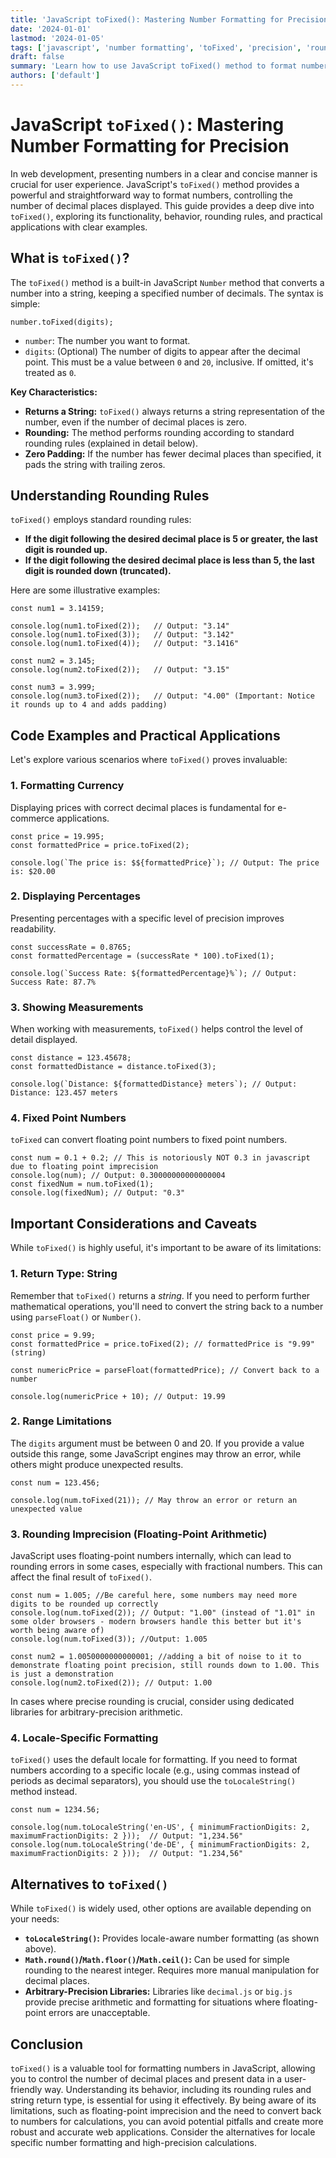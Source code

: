 ```yaml
---
title: 'JavaScript toFixed(): Mastering Number Formatting for Precision'
date: '2024-01-01'
lastmod: '2024-01-05'
tags: ['javascript', 'number formatting', 'toFixed', 'precision', 'rounding', 'web development']
draft: false
summary: 'Learn how to use JavaScript toFixed() method to format numbers with a specific number of decimal places. Understand its behavior, rounding rules, and common use cases for creating user-friendly web applications.'
authors: ['default']
---
```


# JavaScript `toFixed()`: Mastering Number Formatting for Precision

In web development, presenting numbers in a clear and concise manner is crucial for user experience. JavaScript's `toFixed()` method provides a powerful and straightforward way to format numbers, controlling the number of decimal places displayed. This guide provides a deep dive into `toFixed()`, exploring its functionality, behavior, rounding rules, and practical applications with clear examples.

## What is `toFixed()`?

The `toFixed()` method is a built-in JavaScript `Number` method that converts a number into a string, keeping a specified number of decimals. The syntax is simple:

```plaintext
number.toFixed(digits);
```

- `number`: The number you want to format.
- `digits`: (Optional) The number of digits to appear after the decimal point. This must be a value between `0` and `20`, inclusive. If omitted, it's treated as `0`.

**Key Characteristics:**

- **Returns a String:** `toFixed()` always returns a string representation of the number, even if the number of decimal places is zero.
- **Rounding:** The method performs rounding according to standard rounding rules (explained in detail below).
- **Zero Padding:** If the number has fewer decimal places than specified, it pads the string with trailing zeros.

## Understanding Rounding Rules

`toFixed()` employs standard rounding rules:

- **If the digit following the desired decimal place is 5 or greater, the last digit is rounded up.**
- **If the digit following the desired decimal place is less than 5, the last digit is rounded down (truncated).**

Here are some illustrative examples:

```plaintext
const num1 = 3.14159;

console.log(num1.toFixed(2));   // Output: "3.14"
console.log(num1.toFixed(3));   // Output: "3.142"
console.log(num1.toFixed(4));   // Output: "3.1416"

const num2 = 3.145;
console.log(num2.toFixed(2));   // Output: "3.15"

const num3 = 3.999;
console.log(num3.toFixed(2));   // Output: "4.00" (Important: Notice it rounds up to 4 and adds padding)
```

## Code Examples and Practical Applications

Let's explore various scenarios where `toFixed()` proves invaluable:

### 1. Formatting Currency

Displaying prices with correct decimal places is fundamental for e-commerce applications.

```plaintext
const price = 19.995;
const formattedPrice = price.toFixed(2);

console.log(`The price is: $${formattedPrice}`); // Output: The price is: $20.00
```

### 2. Displaying Percentages

Presenting percentages with a specific level of precision improves readability.

```plaintext
const successRate = 0.8765;
const formattedPercentage = (successRate * 100).toFixed(1);

console.log(`Success Rate: ${formattedPercentage}%`); // Output: Success Rate: 87.7%
```

### 3. Showing Measurements

When working with measurements, `toFixed()` helps control the level of detail displayed.

```plaintext
const distance = 123.45678;
const formattedDistance = distance.toFixed(3);

console.log(`Distance: ${formattedDistance} meters`); // Output: Distance: 123.457 meters
```

### 4. Fixed Point Numbers

`toFixed` can convert floating point numbers to fixed point numbers.

```plaintext
const num = 0.1 + 0.2; // This is notoriously NOT 0.3 in javascript due to floating point imprecision
console.log(num); // Output: 0.30000000000000004
const fixedNum = num.toFixed(1);
console.log(fixedNum); // Output: "0.3"
```

## Important Considerations and Caveats

While `toFixed()` is highly useful, it's important to be aware of its limitations:

### 1. Return Type: String

Remember that `toFixed()` returns a _string_. If you need to perform further mathematical operations, you'll need to convert the string back to a number using `parseFloat()` or `Number()`.

```plaintext
const price = 9.99;
const formattedPrice = price.toFixed(2); // formattedPrice is "9.99" (string)

const numericPrice = parseFloat(formattedPrice); // Convert back to a number

console.log(numericPrice + 10); // Output: 19.99
```

### 2. Range Limitations

The `digits` argument must be between 0 and 20. If you provide a value outside this range, some JavaScript engines may throw an error, while others might produce unexpected results.

```plaintext
const num = 123.456;

console.log(num.toFixed(21)); // May throw an error or return an unexpected value
```

### 3. Rounding Imprecision (Floating-Point Arithmetic)

JavaScript uses floating-point numbers internally, which can lead to rounding errors in some cases, especially with fractional numbers. This can affect the final result of `toFixed()`.

```plaintext
const num = 1.005; //Be careful here, some numbers may need more digits to be rounded up correctly
console.log(num.toFixed(2)); // Output: "1.00" (instead of "1.01" in some older browsers - modern browsers handle this better but it's worth being aware of)
console.log(num.toFixed(3)); //Output: 1.005

const num2 = 1.0050000000000001; //adding a bit of noise to it to demonstrate floating point precision, still rounds down to 1.00. This is just a demonstration
console.log(num2.toFixed(2)); // Output: 1.00

```

In cases where precise rounding is crucial, consider using dedicated libraries for arbitrary-precision arithmetic.

### 4. Locale-Specific Formatting

`toFixed()` uses the default locale for formatting. If you need to format numbers according to a specific locale (e.g., using commas instead of periods as decimal separators), you should use the `toLocaleString()` method instead.

```plaintext
const num = 1234.56;

console.log(num.toLocaleString('en-US', { minimumFractionDigits: 2, maximumFractionDigits: 2 }));  // Output: "1,234.56"
console.log(num.toLocaleString('de-DE', { minimumFractionDigits: 2, maximumFractionDigits: 2 }));  // Output: "1.234,56"
```

## Alternatives to `toFixed()`

While `toFixed()` is widely used, other options are available depending on your needs:

- **`toLocaleString()`:** Provides locale-aware number formatting (as shown above).
- **`Math.round()`/`Math.floor()`/`Math.ceil()`:** Can be used for simple rounding to the nearest integer. Requires more manual manipulation for decimal places.
- **Arbitrary-Precision Libraries:** Libraries like `decimal.js` or `big.js` provide precise arithmetic and formatting for situations where floating-point errors are unacceptable.

## Conclusion

`toFixed()` is a valuable tool for formatting numbers in JavaScript, allowing you to control the number of decimal places and present data in a user-friendly way. Understanding its behavior, including its rounding rules and string return type, is essential for using it effectively. By being aware of its limitations, such as floating-point imprecision and the need to convert back to numbers for calculations, you can avoid potential pitfalls and create more robust and accurate web applications. Consider the alternatives for locale specific number formatting and high-precision calculations.
